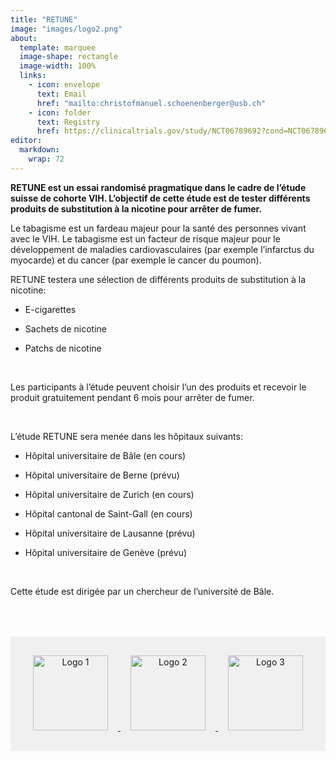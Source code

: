 ```yaml
---
title: "RETUNE"
image: "images/logo2.png"
about:
  template: marquee
  image-shape: rectangle
  image-width: 100%
  links:
    - icon: envelope
      text: Email
      href: "mailto:christofmanuel.schoenenberger@usb.ch"  
    - icon: folder
      text: Registry
      href: https://clinicaltrials.gov/study/NCT06789692?cond=NCT06789692&rank=1
editor: 
  markdown: 
    wrap: 72
---
```


**RETUNE est un essai randomisé pragmatique dans le cadre de l'étude suisse de cohorte VIH. L'objectif de cette étude est de tester différents produits de substitution à la nicotine pour arrêter de fumer.**

Le tabagisme est un fardeau majeur pour la santé des personnes vivant avec le VIH.
Le tabagisme est un facteur de risque majeur pour le développement de
maladies cardiovasculaires (par exemple l'infarctus du myocarde) et du cancer (par exemple le cancer du poumon).

RETUNE testera une sélection de différents produits de substitution à la nicotine:

- E-cigarettes

- Sachets de nicotine

- Patchs de nicotine

<p> </p>

Les participants à l'étude peuvent choisir l'un des produits et recevoir le produit gratuitement pendant 6 mois pour arrêter de fumer.

<p> </p>

L'étude RETUNE sera menée dans les hôpitaux suivants:

- Hôpital universitaire de Bâle (en cours)

- Hôpital universitaire de Berne (prévu)

- Hôpital universitaire de Zurich (en cours)

- Hôpital cantonal de Saint-Gall (en cours)

- Hôpital universitaire de Lausanne (prévu)

- Hôpital universitaire de Genève (prévu)

<p> </p>

Cette étude est dirigée par un chercheur de l'université de Bâle.

::: {style="background-color: #f0f0f0; padding: 1rem; text-align: center; margin-top: 4rem;"}
<p><a href="https://www.shcs.ch" target="_blank">
<img src="images/shcs_logo Kopie.jpg" alt="Logo 1" style="height:120px; margin: 0 1rem;"/>
</a>
<a href="https://www.tpf.admin.ch/tpf/de/home/fonds/tabakpraeventionsfonds.html" target="_blank">
<img src="images/logoBAG.png" alt="Logo 2" style="height:120px; margin: 0 1rem;"/>
</a>
<a href="https://www.snf.ch/en/RDtCf0PZrKDKwsI6/funding/careers/md-phd-programme" target="_blank">
<img src="images/SNSF.png" alt="Logo 3" style="height:120px; margin: 0 1rem;"/>
</a></p>
:::
